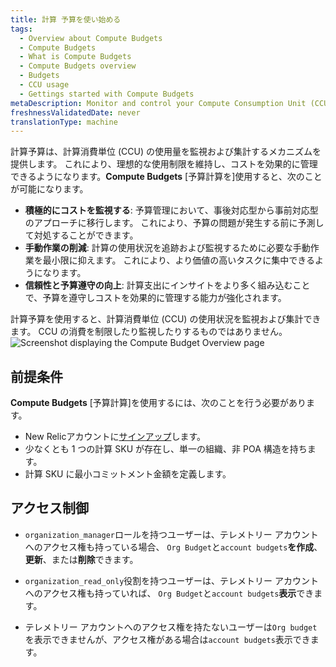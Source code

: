 ```yaml
---
title: 計算 予算を使い始める
tags:
  - Overview about Compute Budgets
  - Compute Budgets
  - What is Compute Budgets
  - Compute Budgets overview
  - Budgets
  - CCU usage
  - Gettings started with Compute Budgets
metaDescription: Monitor and control your Compute Consumption Unit (CCU) usage with New Relic's Compute Budgets feature.
freshnessValidatedDate: never
translationType: machine
---
```


計算予算は、計算消費単位 (CCU) の使用量を監視および集計するメカニズムを提供します。 これにより、理想的な使用制限を維持し、コストを効果的に管理できるようになります。**Compute Budgets** \[予算計算を]使用すると、次のことが可能になります。

* **積極的にコストを監視する**: 予算管理において、事後対応型から事前対応型のアプローチに移行します。 これにより、予算の問題が発生する前に予測して対処することができます。
* **手動作業の削減**: 計算の使用状況を追跡および監視するために必要な手動作業を最小限に抑えます。 これにより、より価値の高いタスクに集中できるようになります。
* **信頼性と予算遵守の向上**: 計算支出にインサイトをより多く組み込むことで、予算を遵守しコストを効果的に管理する能力が強化されます。

<Callout variant="important">
  計算予算を使用すると、計算消費単位 (CCU) の使用状況を監視および集計できます。 CCU の消費を制限したり監視したりするものではありません。
</Callout>

<img title="Screenshot displaying the Compute Budget Overview page" alt="Screenshot displaying the Compute Budget Overview page" src="/images/compute-budget-overview.webp" />

## 前提条件

**Compute Budgets** \[予算計算]を使用するには、次のことを行う必要があります。

* New Relicアカウントに[サインアップ](https://newrelic.com/signup/)します。
* 少なくとも 1 つの計算 SKU が存在し、単一の組織、非 POA 構造を持ちます。
* 計算 SKU に最小コミットメント金額を定義します。

## アクセス制御

* `organization_manager`ロールを持つユーザーは、テレメトリー アカウントへのアクセス権も持っている場合、 `Org Budget`と`account budgets`**を作成**、**更新**、または**削除**できます。

* `organization_read_only`役割を持つユーザーは、テレメトリー アカウントへのアクセス権も持っていれば、 `Org Budget`と`account budgets`**表示**できます。

* テレメトリー アカウントへのアクセス権を持たないユーザーは`Org budget`を表示できませんが、アクセス権がある場合は`account budgets`表示できます。